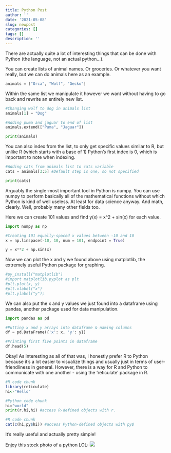 ```yaml
---
title: Python Post
author: ''
date: '2021-05-08'
slug: newpost
categories: []
tags: []
description: ''
---
```


There are actually quite a lot of interesting things that can be done with Python (the language, not an actual python...).

You can create lists of animal names. Or groceries. Or whatever you want really, but we can do animals here as an example.

```python
animals = ["Orca", "Wolf", "Gecko"]
```

Within the same list we manipulate it however we want without having to go back and rewrite an entirely new list. 

```python

#Changing wolf to dog in animals list
animals[1] = "Dog" 

#Adding puma and jaguar to end of list
animals.extend(["Puma", "Jaguar"]) 

print(animals)

```

You can also index from the list, to only get specific values similar to R, but unlike R (which starts with a base of 1) Python's first index is 0, which is important to note when indexing.

```python
#Adding cats from animals list to cats variable
cats = animals[3:5] #Default step is one, so not specified

print(cats)
```


Arguably the single-most important tool in Python is numpy. You can use numpy to perform basically all of the mathematical functions without which Python is kind of well useless. At least for data science anyway. And math, clearly. Well, probably many other fields too.

Here we can create 101 values and find y(x) = x^2 + sin(x) for each value. 

```python

import numpy as np

#Creating 101 equally-spaced x values between -10 and 10
x = np.linspace(-10, 10, num = 101, endpoint = True)

y = x**2 + np.sin(x)

```

Now we can plot the x and y we found above using matplotlib, the extremely useful Python package for graphing.

```python

#py_install("matplotlib")
#import matplotlib.pyplot as plt
#plt.plot(x, y)
#plt.xlabel("x")
#plt.ylabel("y");

```


We can also put the x and y values we just found into a dataframe using pandas, another package used for data manipulation.

```python


import pandas as pd 

#Putting x and y arrays into dataframe & naming columns
df = pd.DataFrame({'x': x, 'y': y})

#Printing first five points in dataframe
df.head(5)

```


Okay! As interesting as all of that was, I honestly prefer R to Python because it's a lot easier to visualize things and usually just in terms of user-friendliness in general. However, there is a way for R and Python to communicate with one another - using the 'reticulate' package in R. 

```R
#R code chunk
library(reticulate)
hi<-"Hello"
```

```python
#Python code chunk
hi="world"
print(r.hi,hi) #access R-defined objects with r.
```

```R
#R code chunk
cat(c(hi,py$hi)) #access Python-defined objects with py$

```

It's really useful and actually pretty simple!


Enjoy this stock photo of a python LOL:
![](~/website/static/img/pyth.png)


